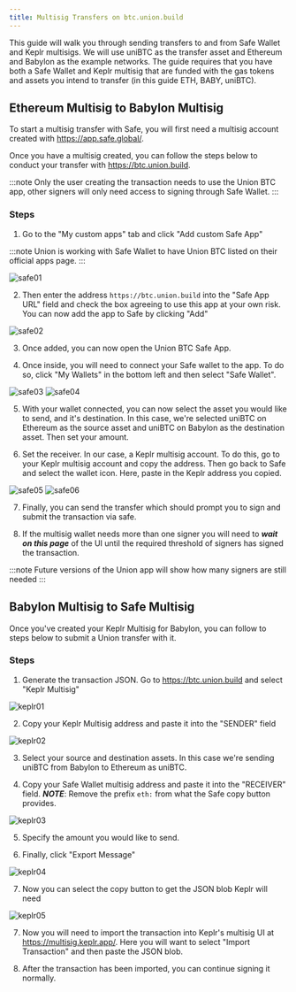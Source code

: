 ```yaml
---
title: Multisig Transfers on btc.union.build
---
```



This guide will walk you through sending transfers to and from Safe Wallet and Keplr multisigs. We will use uniBTC as the transfer asset and Ethereum and Babylon as the example networks. The guide requires that you have both a Safe Wallet and Keplr multisig that are funded with the gas tokens and assets you intend to transfer (in this guide ETH, BABY, uniBTC).

## Ethereum Multisig to Babylon Multisig

To start a multisig transfer with Safe, you will first need a multisig account created with https://app.safe.global/.

Once you have a multisig created, you can follow the steps below to conduct your transfer with https://btc.union.build.

:::note
Only the user creating the transaction needs to use the Union BTC app, other signers will only need access to signing through Safe Wallet.
:::

### Steps

1. Go to the "My custom apps" tab and click "Add custom Safe App"

:::note
Union is working with Safe Wallet to have Union BTC listed on their official apps page.
:::

<Image src={safe01} alt="safe01" />

2. Then enter the address `https://btc.union.build` into the "Safe App URL" field and check the box agreeing to use this app at your own risk. You can now add the app to Safe by clicking "Add"

<Image src={safe02} alt="safe02" />

3. Once added, you can now open the Union BTC Safe App.

4. Once inside, you will need to connect your Safe wallet to the app. To do so, click "My Wallets" in the bottom left and then select "Safe Wallet".

<Image src={safe03} alt="safe03" />
<Image src={safe04} alt="safe04" />

5. With your wallet connected, you can now select the asset you would like to send, and it's destination. In this case, we're selected uniBTC on Ethereum as the source asset and uniBTC on Babylon as the destination asset. Then set your amount.

6. Set the receiver. In our case, a Keplr multisig account. To do this, go to your Keplr multisig account and copy the address. Then go back to Safe and select the wallet icon. Here, paste in the Keplr address you copied.

<Image src={safe05} alt="safe05" />
<Image src={safe06} alt="safe06" />

7. Finally, you can send the transfer which should prompt you to sign and submit the transaction via safe.

8. If the multisig wallet needs more than one signer you will need to ***wait on this page*** of the UI until the required threshold of signers has signed the transaction.

:::note
Future versions of the Union app will show how many signers are still needed
:::

## Babylon Multisig to Safe Multisig

Once you've created your Keplr Multisig for Babylon, you can follow to steps below to submit a Union transfer with it.

### Steps

1. Generate the transaction JSON. Go to https://btc.union.build and select "Keplr Multisig"

<Image src={keplr01} alt="keplr01" />

2. Copy your Keplr Multisig address and paste it into the "SENDER" field

<Image src={keplr02} alt="keplr02" />

3. Select your source and destination assets. In this case we're sending uniBTC from Babylon to Ethereum as uniBTC.

4. Copy your Safe Wallet multisig address and paste it into the "RECEIVER" field. ***NOTE***: Remove the prefix `eth:` from what the Safe copy button provides.

<Image src={keplr03} alt="keplr03" />

5. Specify the amount you would like to send.

6. Finally, click "Export Message"

<Image src={keplr04} alt="keplr04" />

7. Now you can select the copy button to get the JSON blob Keplr will need

<Image src={keplr05} alt="keplr05" />

7. Now you will need to import the transaction into Keplr's multisig UI at https://multisig.keplr.app/. Here you will want to select "Import Transaction" and then paste the JSON blob.

8. After the transaction has been imported, you can continue signing it normally.




